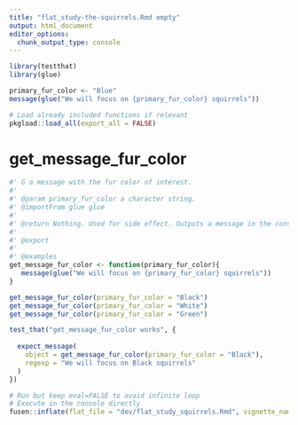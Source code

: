 ```yaml
---
title: "flat_study-the-squirrels.Rmd empty"
output: html_document
editor_options: 
  chunk_output_type: console
---
```


```r
library(testthat)
library(glue)

primary_fur_color <- "Blue"
message(glue("We will focus on {primary_fur_color} squirrels"))
```

<!--
 You need to run the 'description' chunk in the '0-dev_history.Rmd' file before continuing your code there.
-->

```r
# Load already included functions if relevant
pkgload::load_all(export_all = FALSE)
```

# get_message_fur_color
    
```r

#' G a message with the fur color of interest.
#'
#' @param primary_fur_color a character string. 
#' @importFrom glue glue
#'
#' @return Nothing. Used for side effect. Outputs a message in the console.
#' 
#' @export
#' 
#' @examples
get_message_fur_color <- function(primary_fur_color){
   message(glue("We will focus on {primary_fur_color} squirrels")) 
}
```
  
```r
get_message_fur_color(primary_fur_color = "Black")
get_message_fur_color(primary_fur_color = "White")
get_message_fur_color(primary_fur_color = "Green")
```
  
```r
test_that("get_message_fur_color works", {
  
  expect_message(
    object = get_message_fur_color(primary_fur_color = "Black"),
    regexp = "We will focus on Black squirrels"
  )
})
```
  

```r
# Run but keep eval=FALSE to avoid infinite loop
# Execute in the console directly
fusen::inflate(flat_file = "dev/flat_study_squirrels.Rmd", vignette_name = "Study the squirrels")
```
